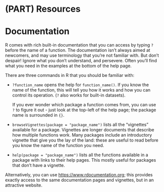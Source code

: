 
# (PART) Resources {-} 

# Documentation

R comes with rich built-in documentation that you can access by typing `?` before the name of a function. The documentation isn't always aimed at newcomers, and may use terminology that you're not familiar with. But don't despair! Ignore what you don't understand, and persevere. Often you'll find what you need in the examples at the bottom of the help page.

There are three commands in R that you should be familiar with:

* `?function_name` opens the help for `function_name()`. If you know
  the name of the function, this will tell you how it works and how you
  can control its operation. (`?` also works for built-in datasets).

  If you ever wonder which package a function comes from, you can
  use `?` to figure it out - just look at the top-left of the help page;
  the package name is surrounded in `{}`.

* `browseVignettes(package = "package_name")` lists all the "vignettes"
  available for a package. Vignettes are longer documents that describe
  how multiple functions work. Many packages include an introductory vignette
  that give you the lay of the land: these are useful to read before
  you know the name of the function you need.

* `help(package = "package_name")` lists all the functions available in
  a package with links to their help pages. This mostly useful for packages
  that don't have a vignette.

Alternatively, you can use <https://www.rdocumentation.org>; this provides exactly access to the same documentation pages and vignettes, but in an attractive website.
